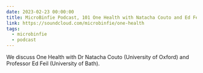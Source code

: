 ```yaml
---
date: 2023-02-23 00:00:00
title: MicroBinfie Podcast, 101 One Health with Natacha Couto and Ed Feil
link: https://soundcloud.com/microbinfie/one-health
tags:
  - microbinfie
  - podcast
---
```

We discuss One Health with Dr Natacha Couto (University of Oxford) and
Professor Ed Feil (University of Bath).

